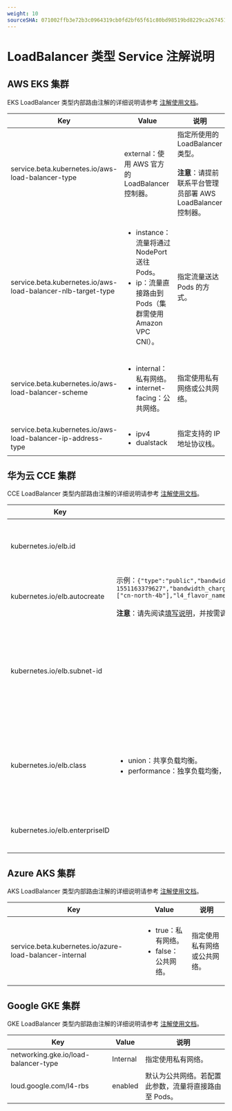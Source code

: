 ```yaml
---
weight: 10
sourceSHA: 071002ffb3e72b3c0964319cb0fd2bf65f61c80bd98519bd8229ca2674512876
---
```


# LoadBalancer 类型 Service 注解说明

## AWS EKS 集群

EKS LoadBalancer 类型内部路由注解的详细说明请参考 [注解使用文档](https://kubernetes-sigs.github.io/aws-load-balancer-controller/v2.5/guide/service/annotations/)。

| Key                                                          | Value                                                                                                                                                             | 说明                                                                                                                                                                                    |
|--------------------------------------------------------------|-------------------------------------------------------------------------------------------------------------------------------------------------------------------|-----------------------------------------------------------------------------------------------------------------------------------------------------------------------------------------|
| service.beta.kubernetes.io/aws-load-balancer-type            | external：使用 AWS 官方的 LoadBalancer 控制器。                                                                                                                  | 指定所使用的 LoadBalancer 类型。<br/><br/><b>注意</b>：请提前联系平台管理员部署 AWS LoadBalancer 控制器。                                                                            |
| service.beta.kubernetes.io/aws-load-balancer-nlb-target-type | <ul><li>instance：流量将通过 NodePort 送往 Pods。</li><li>ip：流量直接路由到 Pods（集群需使用 Amazon VPC CNI）。</li></ul>                                   | 指定流量送达 Pods 的方式。                                                                                                                                                      |
| service.beta.kubernetes.io/aws-load-balancer-scheme          | <ul><li>internal：私有网络。</li><li>internet-facing：公共网络。</li></ul>                                                                                       | 指定使用私有网络或公共网络。                                                                                                                                                     |
| service.beta.kubernetes.io/aws-load-balancer-ip-address-type | <ul><li>ipv4</li><li>dualstack</li></ul>                                                                                                                          | 指定支持的 IP 地址协议栈。                                                                                                                                                          |

## 华为云 CCE 集群

CCE LoadBalancer 类型内部路由注解的详细说明请参考 [注解使用文档](https://support.huaweicloud.com/intl/zh-cn/usermanual-cce/cce_10_0385.html)。

| Key                            | Value                                                                                                                                                                                                                                                                                                                                                                                                                                                              | 说明                                                                                                                                                                                                                       |
|--------------------------------|------------------------------------------------------------------------------------------------------------------------------------------------------------------------------------------------------------------------------------------------------------------------------------------------------------------------------------------------------------------------------------------------------------------------------------------------------------------|---------------------------------------------------------------------------------------------------------------------------------------------------------------------------------------------------------------------------------|
| kubernetes.io/elb.id           |                                                                                                                                                                                                                                                                                                                                                                                                                                                                    | 填写云负载均衡器的 ID，需使用已有云负载均衡器。                                                                                                                                                                                  |
| kubernetes.io/elb.autocreate   | 示例：`{"type":"public","bandwidth_name":"cce-bandwidth-1551163379627","bandwidth_chargemode":"bandwidth","bandwidth_size":5,"bandwidth_sharetype":"PER","eip_type":"5_bgp","available_zone":["cn-north-4b"],"l4_flavor_name":"L4_flavor.elb.s1.small"}`<br/><br/><b>注意</b>：请先阅读[填写说明](https://support.huaweicloud.com/intl/zh-cn/usermanual-cce/cce_10_0385.html#section8)，并按需调整示例参数。 | 新创建的云负载均衡器。                                                                                                                                                                                            |
| kubernetes.io/elb.subnet-id    |                                                                                                                                                                                                                                                                                                                                                                                                                                                                    | 集群所在子网的 ID。当 Kubernetes 版本为 1.11.7-r0 及以下时，新创建云负载均衡器时必须填写此项。                                                                                                                    |
| kubernetes.io/elb.class        | <ul><li>union：共享负载均衡。</li><li>performance：独享负载均衡，仅支持在 Kubernetes 版本为 1.17 及以上的集群中使用。</li></ul>                                                                                                                                                                                                                                                                                                                | 指定新创建的云负载均衡器的类型，具体请参考 [独享负载均衡与共享负载均衡的区别](https://support.huaweicloud.com/intl/zh-cn/productdesc-elb/elb_pro_0004.html)。        |
| kubernetes.io/elb.enterpriseID |                                                                                                                                                                                                                                                                                                                                                                                                                                                                    | 指定新创建云负载均衡器所属的企业项目。                                                                                                                                                                                  |

## Azure AKS 集群

AKS LoadBalancer 类型内部路由注解的详细说明请参考 [注解使用文档](https://cloud-provider-azure.sigs.k8s.io/topics/loadbalancer/#loadbalancer-annotations)。

| Key                                                     | Value                                                                   | 说明                                                       |
|--------------------------------------------------------|-------------------------------------------------------------------------|-----------------------------------------------------------|
| service.beta.kubernetes.io/azure-load-balancer-internal | <ul><li>true：私有网络。</li><li>false：公共网络。</li></ul>               | 指定使用私有网络或公共网络。                               |

## Google GKE 集群

GKE LoadBalancer 类型内部路由注解的详细说明请参考 [注解使用文档](https://cloud.google.com/kubernetes-engine/docs/concepts/service-load-balancer-parameters?hl=zh-cn)。

| Key                                  | Value    | 说明                                                                                     |
|--------------------------------------|----------|-----------------------------------------------------------------------------------------|
| networking.gke.io/load-balancer-type | Internal | 指定使用私有网络。                                                                      |
| loud.google.com/l4-rbs               | enabled  | 默认为公共网络。若配置此参数，流量将直接路由至 Pods。                                   |

